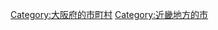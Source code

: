 {{Commonscat|Katano, Osaka}}
{{Catmore}}

{{DEFAULTSORT:Katano-shi}}
[[Category:大阪府的市町村|Category:大阪府的市町村]]
[[Category:近畿地方的市|Category:近畿地方的市]]
